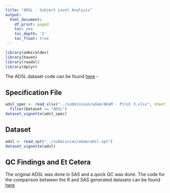 ```yaml
---
title: "ADSL - Subject Level Analysis"
output:
  html_document:
    df_print: paged
    toc: yes
    toc_depth: '2'
    toc_float: true
---
```


```r
library(admiraldev)
library(haven)
library(readxl)
library(dplyr)
```


The ADSL dataset code can be found [here](https://github.com/RConsortium/submissions-pilot3-adam/blob/main/submission/programs/adsl.r) - 

## Specification File

```r
adsl_spec <- read_xlsx("../submission/adam/ADaM - Pilot 3.xlsx", sheet = 3) %>%
  filter(Dataset == "ADSL")
dataset_vignette(adsl_spec)
```
## Dataset

```r
adsl <- read_xpt("../submission/adam/adsl.xpt")
dataset_vignette(adsl)
```

## QC Findings and Et Cetera

The original ADSL was done in SAS and a quick QC was done.  The code for the comparison between the R and SAS generated datasets can be found [here](https://github.com/RConsortium/submissions-pilot3-adam/blob/main/submission/programs/qc_adsl.r)

